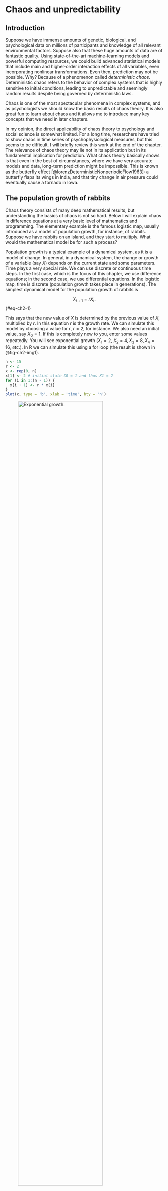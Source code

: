 # Chaos and unpredictability {#sec-ch2}

## Introduction {#sec-Introduction-ch2}

Suppose we have immense amounts of genetic, biological, and psychological data on millions of participants and knowledge of all relevant environmental factors. Suppose also that these huge amounts of data are of fantastic quality. Using state-of-the-art machine-learning models and powerful computing resources, we could build advanced statistical models that include main and higher-order interaction effects of all variables, even incorporating nonlinear transformations. Even then, prediction may not be possible. Why? Because of a phenomenon called *deterministic chaos*. [Deterministic chaos refers to the behavior of complex systems that is highly sensitive to initial conditions, leading to unpredictable and seemingly random results despite being governed by deterministic laws.]{.aside}

Chaos is one of the most spectacular phenomena in complex systems, and as psychologists we should know the basic results of chaos theory. It is also great fun to learn about chaos and it allows me to introduce many key concepts that we need in later chapters.

In my opinion, the direct applicability of chaos theory to psychology and social science is somewhat limited. For a long time, researchers have tried to show chaos in time series of psychophysiological measures, but this seems to be difficult. I will briefly review this work at the end of the chapter. The relevance of chaos theory may lie not in its application but in its fundamental implication for prediction. What chaos theory basically shows is that even in the best of circumstances, where we have very accurate models and data, long-term prediction might be impossible. [This is known as the butterfly effect [@lorenzDeterministicNonperiodicFlow1963]: a butterfly flaps its wings in India, and that tiny change in air pressure could eventually cause a tornado in Iowa.]{.aside}

## The population growth of rabbits {#sec-The-population-growth-of-rabbits}

Chaos theory consists of many deep mathematical results, but understanding the basics of chaos is not so hard. Below I will explain chaos in difference equations at a very basic level of mathematics and programming. The elementary example is the famous logistic map, usually introduced as a model of population growth, for instance, of rabbits. Suppose we have rabbits on an island, and they start to multiply. What would the mathematical model be for such a process?

[Population growth is a typical example of a dynamical system, as it is a model of change.]{.aside} In general, in a dynamical system, the change or growth of a variable (say $X$) depends on the current state and some parameters. Time plays a very special role. We can use discrete or continuous time steps. In the first case, which is the focus of this chapter, we use difference equations; in the second case, we use differential equations. In the logistic map, time is discrete (population growth takes place in generations). The simplest dynamical model for the population growth of rabbits is

$$
X_{t + 1} = rX_{t}.$$ {#eq-ch2-1}

This says that the new value of $X$ is determined by the previous value of $X$, multiplied by $r$. In this equation $r$ is the growth rate. We can simulate this model by choosing a value for $r$, $r=2$, for instance. We also need an initial value, say $X_{0} = 1.$ If this is completely new to you, enter some values repeatedly. You will see exponential growth ($X_{1} = 2,\ X_{2} = 4,X_{3} = 8,X_{4} = 16,\ etc.)$. In R we can simulate this using a for loop (the result is shown in @fig-ch2-img1).

```r
n <- 15
r <- 2
x <- rep(0, n)
x[1] <- 2 # initial state X0 = 1 and thus X1 = 2
for (i in 1:(n - 1)) {
  x[i + 1] <- r * x[i]
}
plot(x, type = 'b', xlab = 'time', bty = 'n')
```

![Exponential growth.](media/ch2/fig-ch2-img1.jpg){#fig-ch2-img1 width="80%"}

Note that we can find any $X_{t}$ given $X_{0}$ by iterating the model as we do in the for loop. $X_{t}$ is called the solution. Simulation is a bit odd in this case. We can compute the solution analytically. It is $X_{t} = X_{0}r^{t}$. Thus for $X_{15} = 1 \times 2^{15} = 32768$. [For more complex models, the analytical solution is often not available, and we have to use simulation (the numerical solution).]{.aside}

Note that the exponential model ignores the fact that population growth is limited by resources. At some point food will become scarce. One way of making the model, introduced by Verhulst in 1838, more realistic is to add a growth-limiting term:

$$
X_{t + 1} = f\left( X_{t} \right) = rX_{t}\left( 1 - \frac{X_{t}}{K} \right).$$ {#eq-ch2-2}

What is the effect of this addition to the equation? If $X$ is much smaller than the resource $K$, then the second term, $\left( 1 - {X_{t}}/{K} \right)$, is close to 1 and we will see exponential growth. But as $X$ approaches $K$, this term becomes very small, reducing the effect of exponential growth. $X$ does not actually grow up to $K$, but to a lower value, if it converges at all. We are going to see this in a moment. It also turns out that the actual value of $K$ is not of interest. Changing $K$ does not change the qualitative behavior. Therefore, $K$ is usually set to 1, scaling the population $X$ between 0 and 1. The only remaining parameter is $r$. Changing $r$, however, leads to a number of surprising behaviors.[^ch2-1]

[^ch2-1]: Verhulst proposed this model in the form of a differential equation in continuous time. We will discuss this type of model in @sec-ch4n. In continuous time, nothing particularly spectacular happens, and we only see the kind of behavior displayed in @fig-ch2-img2.

## Stable and unstable fixed points {#sec-Stable-and-unstable-fixed-points}

Let us study a "boring" case first, $r = 2$ (@fig-ch2-img2).

```r
n <- 15
r <- 2
x <- rep(0, n)
x[1] <- .01 # initial state
for (i in 1:(n - 1)) {
  x[i + 1] <- r * x[i] * (1 - x[i])
}
plot(x, type = 'b', xlab = 'time', bty = 'n')
```

![The $r=2$ case. The population converges to a stable state at $X=0.5$.](media/ch2/fig-ch2-img2.jpg){#fig-ch2-img2 width="80%"}

This is the simple case. The population initially develops exponentially but then levels off and reaches a stable state at $X = .5$. We need to understand a bit more about it. What you see here is that we have gone from an unstable initial state to a stable state, a point attractor. The next code shows that this point attractor attracts from a wide range of initial values, but not all.

```r
n <- 30; r <- 2; x <- rep(0,n)
for (init in seq(0, .7, by = .01)){
  # start from different initial values
  x[1] <- init
  for (i in 1:(n - 1)){
    x[i + 1] <- r * x[i] * (1 - x[i])
  }
  if (x[i] == 0)
    plot(x,type = 'l',xlab = 'time',bty = 'n',ylim = c(0, .8),col = 'red')
  else
    lines(x)
}
```

If we start exactly at 0, $X$ stays at 0. So, 0 is an equilibrium too, but a special one. It is an unstable fixed point. A small perturbation will cause $X$ to move to .5, the stable fixed point. All initial values in close proximity of 0 will move away from 0 (repellent), but if $X = 0$ exactly, then it remains 0 for all time. So, $X = 0$ is a fixed point but unstable (@fig-ch2-img1). [Fixed points can be stable or unstable.]{.aside}

![Illustration of stable and unstable fixed points. For many initial values, $X = .5$ is an attractor. $X = 0$ is an unstable fixed point. Only if we start exactly at 0 do we stay there.](media/ch2/fig-ch2-img3.jpg){#fig-ch2-img3 width="80%"}

This concept of equilibrium, stable or unstable, is crucial for later chapters. The essence of the next chapter is to change a control parameter, here $r$, and study how the pattern of equilibria (the equilibrium landscape) changes. You can easily do this yourself by rerunning the simulation with $r$-values just below and above 1. For $r < 1$, there is only stable attractor (0).

Simulating this is not really necessary. One has to realize that a fixed point ($X^{*}$) is found when $X_{t + 1} = X_{t} = X^{*}$. See for yourself that:

$$
\begin{gathered}
X_{t + 1} = X_{t} = X^{*} \\
X^{*} = rX^{*}( 1 - X^{*}) \\
X^{*} = 0\ or\ 1 = r - rX^{*} \\
X^{*} = 0\ or\ X^{*} = \frac{r - 1}{r}. \\
\end{gathered}
$$

So 0 and $(r - 1)/r$ are fixed points. Indeed, for $r = 2$, we have seen that 0 and .5 are equilibria, one unstable and one stable. To determine whether fixed points are stable, we look at the derivative of the function, $f^{'}(x)$, which, as you can easily check, is $r - 2rX$.

The fixed point is stable if the absolute value of the derivative in the fixed-point value is less than 1.[^ch2-2] For $r = 2$ the fixed points are 0 and .5. $\left| f^{'}\left( X^{*} = 0 \right) \right| = |2 - 0| = 2$, which is greater than 1 and thus $X^{*} = 0$ is unstable. $\left| f^{'}\left( X^{*} = .5 \right) \right| = |2 - 2 \times 2 \times .5| = 0$, which is less than 1 and thus $X^{*} = .5$ is stable. You can check for yourself that $X^{*}=(r - 1)/r$ is stable for $1 < r < 3$, both with the R-code and with the absolute value of the derivative.

[^ch2-2]: It is not too difficult to understand why this is. If you Google search "fixed points of difference equations," you will quickly arrive at stackexchange.com, where several insightful explanations are given.

## Limit cycles {#sec-Limit-cycles}

So at $r = 3$ the fixed point at $(r - 1)/r$ becomes unstable. Let's study some cases. The plots in @fig-ch2-img4 are made with the code for @fig-ch2-img2.

![Qualitative different behavior of the logistic map for different values of $r$.](media/ch2/fig-ch2-img4.jpg){#fig-ch2-img4 width="100%"}

For $r = 2.9$ we see that the series converges to the fixed point $\frac{1.9}{2.9} = .66,$ but in a process of over- and undershooting. Between $r = 3.1$ and $r = 3.3$, a limit cycle of period 2 arises. [In a limit cycle of period 2, the population oscillates between two values.]{.aside} For $r = 3.5$ this becomes even more remarkable, and we see a limit cycle of period 4. For slightly larger values, we could get cycles with higher periods.

It has been claimed that these limit cycles occur in real population dynamics [@hassellPatternsDynamicalBehaviour1976]. Intuitively, it can be understood as a process of over- and undershooting, which dampens out for $r$ a little below 3, but not for $r > 3$.

## Chaos {#sec-Chaos}

If we increase $r$ even further, the doubling of the periods changes to even stranger behavior. @Fig-ch2-img4 shows what the time series looks for $r = 4$.

![Chaos for $r = 4$.](media/ch2/fig-ch2-img5.jpg){#fig-ch2-img5 width="80%"}

There seems to be no regularity. This is what we call deterministic chaos. This time series is unpredictable, even though we know the equation and the system is deterministic. What exactly do we mean by this? Let me illustrate.

```r
r <- 4;  n <- 50; x <- rep(0,n)
x[1] <- .001
for (i in 1:(n - 1)){
  x[i + 1] <- r * x[i] * (1 - x[i])
}
plot(x, type = 'l', xlab = 'time', bty = 'n')
x[1] <- .0010001
# restart with sightly different initial state
for (i in 1:(n - 1)){
  x[i + 1] <- r * x[i] * (1 - x[i])
}
lines(x, col = 'red')
```

![The butterfly effect: A small difference in initial state causes divergence in the long run.](media/ch2/fig-ch2-img6.jpg){#fig-ch2-img6 width="80%"}

We can see that a run with a slightly different initial value will at first follow the same path, but then it will diverge sharply (@fig-ch2-img6). A tiny perturbation (the butterfly flapping its wings) propagates through the system and dramatically changes the long-term course of the system.

[This is why long-term weather prediction will never be possible, even if we develop much more precise mathematical models, take more intensive and more accurate measurements, and use more powerful computers.]{.aside} Note that some uncertainty about the exact value of the initial state is always inevitable. Suppose we have an equation like the logistic map for temperature in the weather system, and this equation perfectly describes that system. To make a prediction, we need to feed the current temperature into the computer. But we cannot measure temperature with infinite precision. And even if we could, we do not have a computer that can handle numbers with an infinite number of digits. So, we make a small error in setting the initial state, and this will always mess up our long-term forecast. The weather turns out to be a chaotic system. Sensitivity to initial conditions is a necessary and perhaps sufficient condition for deterministic chaos. For a discussion on the definition of chaos, I refer to @banksDevaneyDefinitionChaos1992 and @broer2010.

[The Lyapunov coefficient quantifies chaos.]{.aside} The idea of the Lyapunov coefficient is to take two very close initial conditions with a difference of $\varepsilon$. In the next iteration, this difference might be smaller, the same, or bigger. In the last case, the time series diverge, which is typical for chaos. The Lyapunov coefficient is defined as:

$$
{\lambda_{L} = \lim_{n \rightarrow \infty}}{\frac{1}{n}}{\sum_{i}^{n}{\ln\left| f^{'}\left( X_{i} \right) \right|}}.$$ {#eq-ch2-3}

where $f^{'}\left( X_{i} \right) = r - 2rX_{i}$ for the logistic map and $\lambda_{L} > 0$ indicates chaos. You may verify in a simulation that $\lambda_{L} > 0$ for $r = 4$, indicating chaos.

## Phase plot and bifurcation diagrams {#sec-Phase-plot-and-bifurcation-diagrams}

@Eq-ch2-2 is very simple. It is just one equation, a deterministic difference equation specifying how $X_{t + 1}$ depends on $X_{t}$, but the variety of behavior is astonishing. One way to better understand its behavior is to use phase plots. [A phase plot is a graphical representation of the relationship between two or more variables that change over time.]{.aside} In one-dimensional systems we plot $X_{t}$ against $X_{t + 1}$ (see @fig-ch2-img7). The code for this figure is:

```r
layout(matrix(1:6,2,3))
r <- 3.3; n <- 200; x <- rep(0,n)
x[1] <- .001
for(i in 1:(n-1)) {
  x[i+1] = r*x[i]*(1-x[i])
}
x <- x[-1:-100]
plot(x, type='l', xlab='time', bty='n', main=paste('r = ',r),
     ylim=0:1, cex.main=2) 
plot(x[-length(x)],x[-1],xlim=0:1,ylim=0:1,xlab='Xt',ylab='Xt+1',bty='n')
r <- 4; x[1] <- .001;
for(i in 1:(n-1)){
  x[i+1] <- r*x[i]*(1-x[i])  
}
x <- x[-1:-100]
plot(x, type='l', xlab='time', bty='n', main=paste('r = ',r), cex.main=2) 
plot(x[-length(x)], x[-1], xlim=0:1, ylim=0:1, xlab='Xt', ylab='Xt+1', bty='n')
x <- runif(200,0,1)
x <- x[-1:-100]
plot(x,type='l',xlab='time',bty='n',main='random noise',cex.main=2) 
plot(x[-length(x)],x[-1],xlim=0:1,ylim=0:1,xlab='Xt',ylab='Xt+1',bty='n')
```

![Time (top) and phase (bottom) plots for three cases. Chaos and random noise can be distinguished using the phase plots.](media/ch2/fig-ch2-img7.jpg){#fig-ch2-img7 width="100%"}

The top figures are time plots, and the lower figures are phase plots. The first column shows a limit cycle of period 2, the second deterministic chaos, and the third noise generated from a uniform distribution. Although the time series of the second and third cases look similar, the phase diagram reveals hidden structure in the chaos time series. Phase plots can help us to distinguish chaos from noise.

The second useful graph is the bifurcation graph. [A bifurcation graph is a diagram that shows how the qualitative behavior of a system changes, for example, from stable to chaotic, when one of its parameters changes.]{.aside} In case of the logistic map, it summarizes the equilibrium behavior for different values of $r$ in one figure. The idea is to plot the equilibria as y-values for a range of $r$-values on the x-axis. This means that if we take a low $r$ value $(r < 1)$, we will only plot 0s, as only $X^{*} = 0$ is a stable fixed point. Between 1 and 3, we will also see one fixed point equal to $(r - 1)/r$. For $r = 3.3$, we expect to see two points as the attractor is a limit cycle with period 2. For higher $r$ we get chaos. How does this all look?

It is actually a good challenge to program this yourself. The trick is to create time series for a range of values of $r$, delete the first part of this series (we only want the equilibrium behavior), and plot these as y-values. So, if the logistic map has period 2 ($r = 3.3$), we repeatedly plot only two points. For $r = 4$ we get the whole chaos band.

A clever way to do this is to use the `sapply` function in R.

```r
layout(1)
f <- function(r, x, n, m){
  x <- rep(x,n)
  for(i in 1:(n-1)) x[i+1] <- r*x[i]*(1-x[i])
  x[c((n-m):n)] # only return last m iterations
}
r.range <- seq(0, 2.5, by=0.01) 
r.range <- c(r.range,seq(2.5, 4, by=0.001)) 
n <- 200; m <-100 
equilibria <- as.vector(sapply(r.range, f,  x=0.1, n=n, m=m-1))
r <- sort(rep(r.range, m))
plot(equilibria ~ r, pch=19,cex=.01,bty='n')
```

This results in @fig-ch2-img8. We see indeed fixed stable points for $r < 3$, the period doubling of the limit cycles for $r > 3$, followed by chaos.

![The bifurcation diagram of the logistic map.](media/ch2/fig-ch2-img8.jpg){#fig-ch2-img8 width="80%"}

Fractals are a recurring phenomenon in many chaotic maps. [Fractals are figures in which certain patterns reappear when we zoom in on the figure, and this happens again and again when we zoom in farther.]{.aside} You can see the fractal nature of the logistic map by zooming in on the interval of $r$ between 3.83 and 3.86 (see exercise 2). The three equilibria in the limit cycle split again into period doubling cycles, as we saw in the overall plot between $r$ in 3 and 3.5.

One famous result on this period doubling route to chaos is the Feigenbaum constant. The ratios of distances between consecutive period doubling points (e.g., the distance between first and second divided by the distance between the second and third point) converge to a value of approximately 4.6692. The amazing thing is that this constant is the same for any unimodal map.

## What did we learn? {#sec-What-did-we-learn}

I find these results stunning. I note again that the generating function is deceptively simple, but its behavior is utterly complex and beautiful. Mathematicians have studied every detail of these plots, and most of it is beyond my comprehension. The Wikipedia on the logistic map will introduce you to some more advanced concepts, but for our purposes the present introduction will suffice.

Let's review the concepts we have already learned. The first is the concept of equilibrium. The states of dynamical systems tend to converge to certain values. The simplest of these is the fixed point. Fixed points can be stable or unstable (more on this in the next chapter). If we start a system exactly at its unstable fixed point (and there is no noise in the system), it will stay there. But any small perturbation will cause it to escape and move to the fixed stable point.

The bifurcation diagram summarizes this behavior and also shows how the equilibria change when a control parameter changes. For example, at $r = 1$ we see a bifurcation in the logistic map. Initially 0 was the stable fixed point and $(r - 1)/r$ was unstable. At $r = 1$ this is reversed. At $r = 3$ we see another bifurcation when limit cycles appear.

We have learned that there are all sorts of equilibria. The strangest ones are called strange attractors, which are associated with deterministic chaos. You can see them by making a phase diagram. Phase diagrams for other famous maps are often stunning. The most famous is the Mandelbrot set (look on the internet). There is an R blog about the Mandelbrot set.[^ch2-3] Simulation helps understanding!

[^ch2-3]: <https://www.r-bloggers.com/2017/06/the-mandelbrot-set-in-r-2/>. Be sure to check the Shiny app.

The last thing we learned is that even if our world were deterministic (it is not!), and we knew all the laws of motion (say, the logistic map), and we knew initial states with enormous precision, the world would still be unpredictable.

This statement needs some nuance. I have already mentioned that the weather can be chaotic and unpredictable. But the weather is not always so unpredictable. Sometimes longer forecasts are possible. But forecasts beyond, say, 10 days seem out of reach. We also see in the logistic map that when $r$ is close to 4, the forecast suffers from the butterfly effect, but for $r = 2$ the time course is very predictable, even more predictable than in many linear systems. This is because there is only one stable fixed point (.5). The initial state does not matter: we always end up at .5! [The logistic map is either extremely predictable or extremely unpredictable depending on the value of $r$.]{.aside}

## Other maps and fractals {#sec-Other-maps-and-fractals}

There are many accessible sources on chaos theory. As always, Wikipedia is a great resource. It helps me a lot by actually doing things, that is, doing computer simulations. One example is the Henon map, which consists of two coupled difference equations:

$$
\begin{gathered}
X_{t + 1} = 1 - aX_{t}^{2} + Y_{t}, \\
Y_{t + 1} = bX_{t}. 
\end{gathered}
$$ {#eq-ch2-4}

Using the code example from the logistic map, you should be able to generate time series and a phase diagram for this model. Try to reproduce the first image of the Wikipedia page on the Henon map. The amazing three-dimensional bifurcation diagram may be more challenging.

Fractals are another topic for further study. Another look at Wikipedia is recommended. Making your own fractals in R is made easy by the R blog by Martin @stefanRPubsFractals2020.

## Detecting chaos in psychophysiological data {#sec-Detecting-chaos-in-psychophysiological-data}

Chaos theory and the logistic map were popularized about fifty years ago, and since then researchers have been looking for chaos in all kinds of time series [@ayersApplicationChaosTheory1997; @robertsonChaosTheoryPsychology2014; @schiepek2017]. One idea behind this work is the hypothesis that chaos might be healthy [@poolItHealthyBe1989] or helpful. It would be helpful in learning algorithms, such as neural networks, to prevent getting stuck in local minima [@bertschingerRealTimeComputationEdge2004]. My very first publication was about chaos in neural networks [@vandermaasNoteChaoticBehavior1990].

There are many techniques for chaos detection in times series. However, these empirical signals are inevitably contaminated with noise [@rosso2007]. One example is the computation of Lyapunov exponents, quantifying how small differences in initial conditions evolve over time. A positive Lyapunov exponent indicates chaos, signifying exponential divergence of trajectories, which is a hallmark of chaotic systems. This method involves reconstructing the phase space from time-series data and calculating the average exponential rate of separation of trajectories. With the Lyapunov function in the package DChaos, you can compute the Lyapunov coefficient for times series generated with the logistic map. You may verify that for $r = 4$, you get the Lyapunov coefficient as computed with the derivative earlier. [Chaos detection is an active area of research, with new methods being proposed on a regular basis [@zanin2022].]{.aside} There are several packages available in R, including new methods based on machine-learning techniques [@sandubeteDChaosPackageChaotic2021; @tokerSimpleMethodDetecting2020].

These methods generally require long time series. Many publications appeared on the detection of chaos in psychophysiological data. Examples are electroencephalogram (EEG) [@pritchardMeasuringChaosBrain1992] heartbeat [@freitasIdentifyingChaosHeart2009], electromyogram (EMG) [@leiDetectingNonlinearityAction2001], and eye movements [@harezlak2018]. Reviews of these lines of research are provided by @stam2005, @kargarnovin2023, and @garc2015.

## Exercises {#sec-Exercises-ch2}

1)  For $r=3.5$, the logistic map iterates between four points. For which value(s) does it iterate between 8 points? (\*)

2)  @Sec-Phase-plot-and-bifurcation-diagrams shows the code to make a bifurcation plot. First, run this code and look at the bifurcation plot. In this plot, you can also zoom in by changing the interval between the $r$'s on the x-axis. Adjust the code by changing the `r.range` to `seq(3.4, 4, by=0.0001)`, also change `cex = 0.01` to a lower value. Zoom in on the interval of $r$ between 3.83 and 3.86. In this interval the chaos suddenly disappears and limit cycles with period 3 appear. Check this with a time-series plot for a particular value of $r$. (\*)

3)  Reproduce the first image from the Henon map Wikipedia page. Provide your R code and figure (\*).

4)  Make the bifurcation diagram of the Ricker model (see Wikipedia). Provide your R code and figure. Why is this model considered a more realistic representation of population growth than the logistic map? (\*)

5)  Also reproduce the three-dimensional bifurcation diagram of the Henon map. (\*\*)

6)  Have a look at the definition of the Lyapunov coefficient in @sec-Chaos. Calculate this Lyapunov coefficient for the logistic map where $r = 4$ using the Dchaos package in R. This coefficient can also be calculated manually using the derivative (@eq-ch2-3). Do this and check that the coefficients are approximately equal. (\*\*)

7)  Use the Rmusic library (installed with\
    `devtools::install_github("keithmcnulty/Rmusic", build_vignettes = TRUE)` to create a chaos sound machine. Make one for white noise too. Can you hear the difference? (\*\*)

8)  Find a paper on chaos detection in psychology or psychophysiology and summarize it in 300—400 words. (\*)
